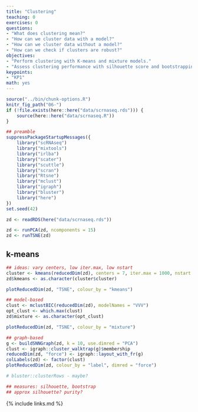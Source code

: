 ```yaml
---
title: "Clustering"
teaching: 0
exercises: 0
questions:
- "What does clustering mean?"
- "How can we cluster data with a model?"
- "How can we cluster data without a model?"
- "How can we check if clusters are robust?"
objectives:
- "Perform clustering with K-means and mixture models."
- "Assess clustering performance with silhouette score and bootstrapping."
keypoints:
- "KP1"
math: yes
---
```



```r
source("../bin/chunk-options.R")
knitr_fig_path("06-")
if (!file.exists(here::here("data/scrnaseq.rds"))) {
    source(here::here("data/scrnaseq.R"))
}
```

```r
## preamble
suppressPackageStartupMessages({
    library("scRNAseq")
    library("mixtools")
    library("irlba")
    library("scater")
    library("scuttle")
    library("scran")
    library("Rtsne")
    library("mclust")
    library("igraph")
    library("bluster")
    library("here")
})
set.seed(42)
```

```r
zd <- readRDS(here("data/scrnaseq.rds"))
```

```r
zd <- runPCA(zd, ncomponents = 15)
zd <- runTSNE(zd)
```

## k-means

```r
## ideas: vary centers, low iter.max, low nstart
cluster <- kmeans(reducedDim(zd), centers = 7, iter.max = 1000, nstart = 100)
zd$kmeans <- as.character(cluster$cluster)

plotReducedDim(zd, "TSNE", colour_by = "kmeans")
```

```r
## model-based
clust <- mclustBIC(reducedDim(zd), modelNames = "VVV")
opt_clust <- which.max(clust)
zd$mixture <- as.character(opt_clust)

plotReducedDim(zd, "TSNE", colour_by = "mixture")
```

```r
## graph-based
g <- buildSNNGraph(zd, k = 10, use.dimred = "PCA")
clust <- igraph::cluster_walktrap(g)$membership
reducedDim(zd, "force") <- igraph::layout_with_fr(g)
colLabels(zd) <- factor(clust)
plotReducedDim(zd, colour_by = "label", dimred = "force")
```


```r
# bluster::clusterRows - maybe?

## measures: silhouette, bootstrap
## approx silhouette? purity?
```


{% include links.md %}

